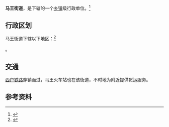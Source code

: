 {{中国乡级行政区|61/01/16/006/000}}

'''马王街道'''，是{{PRC admin/fullname|61/01/16/006/000|3}}下辖的一个[[乡镇|乡镇]]级行政单位。<ref>{{PRC admin/ref sgc|{{PRC admin/parent|61/01/16/006/000}}}}</ref>

== 行政区划 ==

马王街道下辖以下地区：<ref>{{PRC admin/ref sgc|61/01/16/006/000}}</ref>

{{PRC admin/children|61/01/16/006/000}}。

== 交通 ==
[[西户铁路|西户铁路]]穿镇而过，马王火车站也在该街道，不时地为附近提供货运服务。

== 参考资料 ==

{{reflist}}

{{行政区划小作品}}
{{PRC admin/navcat|61/01/16/006/000}}